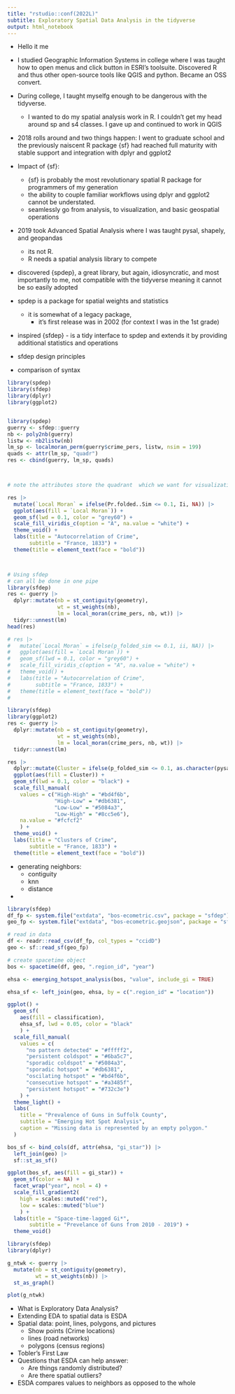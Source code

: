 ```yaml
---
title: "rstudio::conf(2022L)"
subtitle: Exploratory Spatial Data Analysis in the tidyverse
output: html_notebook
---
```


* Hello it me


* I studied Geographic Information Systems in college where I was taught how to open menus and click button in ESRI's toolsuite. Discovered R and thus other open-source tools like QGIS and python. Became an OSS convert. 
* During college, I taught myselfg enough to be dangerous with the tidyverse. 
  * I wanted to do my spatial analysis work in R. I couldn't get my head around sp and s4 classes. I gave up and continued to work in QGIS
* 2018 rolls around and two things happen: I went to graduate school and the previously naiscent R package {sf} had reached full maturity with stable support and integration with dplyr and ggplot2
* Impact of {sf}:
  * {sf} is probably the most revolutionary spatial R package for programmers of my generation
  * the ability to couple familiar workflows using dplyr and ggplot2 cannot be understated. 
  * seamlessly go from analysis, to visualization, and basic geospatial operations
* 2019 took Advanced Spatial Analysis where I was taught pysal, shapely, and geopandas
  * its not R.
  * R needs a spatial analysis library to compete 
* discovered {spdep}, a great library, but again, idiosyncratic, and most importantly to me, not compatible with the tidyverse meaning it cannot be so easily adopted
* spdep is a package for spatial weights and statistics
  * it is somewhat of a legacy package, 
    * it's first release was in 2002 (for context I was in the 1st grade)
* inspired {sfdep} - is a tidy interface to spdep and extends it by providing additional statistics and operations
* sfdep design principles
* comparison of syntax

```r
library(spdep)
library(sfdep)
library(dplyr)
library(ggplot2)


library(spdep)
guerry <- sfdep::guerry
nb <- poly2nb(guerry)
listw <- nb2listw(nb)
lm_sp <- localmoran_perm(guerry$crime_pers, listw, nsim = 199)
quads <- attr(lm_sp, "quadr")
res <- cbind(guerry, lm_sp, quads)



# note the attributes store the quadrant  which we want for visualization

res |> 
  mutate(`Local Moran` = ifelse(Pr.folded..Sim <= 0.1, Ii, NA)) |> 
  ggplot(aes(fill = `Local Moran`)) +
  geom_sf(lwd = 0.1, color = "grey60") + 
  scale_fill_viridis_c(option = "A", na.value = "white") +
  theme_void() +
  labs(title = "Autocorrelation of Crime", 
       subtitle = "France, 1833") +
  theme(title = element_text(face = "bold")) 



# Using sfdep
# can all be done in one pipe
library(sfdep)
res <- guerry |> 
  dplyr::mutate(nb = st_contiguity(geometry),
                wt = st_weights(nb),
                lm = local_moran(crime_pers, nb, wt)) |> 
  tidyr::unnest(lm) 
head(res)

# res |> 
#   mutate(`Local Moran` = ifelse(p_folded_sim <= 0.1, ii, NA)) |> 
#   ggplot(aes(fill = `Local Moran`)) +
#   geom_sf(lwd = 0.1, color = "grey60") + 
#   scale_fill_viridis_c(option = "A", na.value = "white") +
#   theme_void() +
#   labs(title = "Autocorrelation of Crime", 
#        subtitle = "France, 1833") +
#   theme(title = element_text(face = "bold")) 
# 

library(sfdep)
library(ggplot2)
res <- guerry |> 
  dplyr::mutate(nb = st_contiguity(geometry),
                wt = st_weights(nb),
                lm = local_moran(crime_pers, nb, wt)) |> 
  tidyr::unnest(lm) 

res |> 
  dplyr::mutate(Cluster = ifelse(p_folded_sim <= 0.1, as.character(pysal), NA)) |> 
  ggplot(aes(fill = Cluster)) +
  geom_sf(lwd = 0.1, color = "black") + 
  scale_fill_manual(
    values = c("High-High" = "#bd4f6b",
               "High-Low" = "#db6381",
               "Low-Low" = "#5084a3",
               "Low-High" = "#8cc5e6"),
    na.value = "#fcfcf2"
    ) + 
  theme_void() +
  labs(title = "Clusters of Crime", 
       subtitle = "France, 1833") +
  theme(title = element_text(face = "bold")) 
```


* generating neighbors:
  * contiguity
  * knn
  * distance
* 


```r
library(sfdep)
df_fp <- system.file("extdata", "bos-ecometric.csv", package = "sfdep")
geo_fp <- system.file("extdata", "bos-ecometric.geojson", package = "sfdep")

# read in data
df <- readr::read_csv(df_fp, col_types = "ccidD")
geo <- sf::read_sf(geo_fp)

# create spacetime object
bos <- spacetime(df, geo, ".region_id", "year")

ehsa <- emerging_hotspot_analysis(bos, "value", include_gi = TRUE)

ehsa_sf <- left_join(geo, ehsa, by = c(".region_id" = "location"))

ggplot() +
  geom_sf(
    aes(fill = classification),
    ehsa_sf, lwd = 0.05, color = "black"
    ) +
  scale_fill_manual(
    values = c(
      "no pattern detected" = "#fffff2", 
      "persistent coldspot" = "#6ba5c7",
      "sporadic coldspot" = "#5084a3",
      "sporadic hotspot" = "#db6381", 
      "oscilating hotspot" = "#bd4f6b",
      "consecutive hotspot" = "#a3485f",
      "persistent hotspot" = "#732c3e")
    ) +
  theme_light() +
  labs(
    title = "Prevalence of Guns in Suffolk County",
    subtitle = "Emerging Hot Spot Analysis",
    caption = "Missing data is represented by an empty polygon."
  )


```


```r
bos_sf <- bind_cols(df, attr(ehsa, "gi_star")) |> 
  left_join(geo) |> 
  sf::st_as_sf()

ggplot(bos_sf, aes(fill = gi_star)) +
  geom_sf(color = NA) +
  facet_wrap("year", ncol = 4) +
  scale_fill_gradient2(
    high = scales::muted("red"),
    low = scales::muted("blue")
    ) + 
  labs(title = "Space-time-lagged Gi*",
       subtitle = "Prevelance of Guns from 2010 - 2019") + 
  theme_void() 
```

```r
library(sfdep)
library(dplyr)

g_ntwk <- guerry |> 
  mutate(nb = st_contiguity(geometry),
         wt = st_weights(nb)) |> 
  st_as_graph()

plot(g_ntwk)
```



* What is Exploratory Data Analysis?
* Extending EDA to spatial data is ESDA
* Spatial data: point, lines, polygons, and pictures
  * Show points (Crime locations)
  * lines (road networks)
  * polygons (census regions)
* Tobler's First Law
* Questions that ESDA can help answer:
  * Are things randomly distributed? 
  * Are there spatial outliers?
* ESDA compares values to neighbors as opposed to the whole
